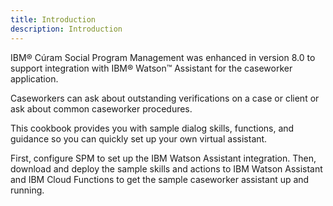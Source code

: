 ```yaml
---
title: Introduction
description: Introduction
---
```


IBM® Cúram Social Program Management was enhanced in version 8.0 to support integration with IBM® Watson™ Assistant for the caseworker application.

Caseworkers can ask about outstanding verifications on a case or client or ask about common caseworker procedures.

This cookbook provides you with sample dialog skills, functions, and guidance so you can quickly set up your own virtual assistant.

First, configure SPM to set up the IBM Watson Assistant integration. Then, download and deploy the sample skills and actions to IBM Watson Assistant and IBM Cloud Functions to get the sample caseworker assistant up and running.
